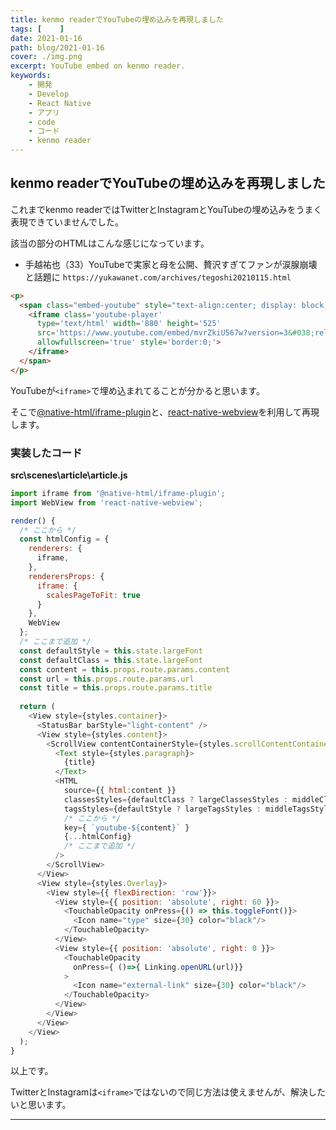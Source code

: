 ```yaml
---
title: kenmo readerでYouTubeの埋め込みを再現しました
tags: [    ]
date: 2021-01-16
path: blog/2021-01-16
cover: ./img.png
excerpt: YouTube embed on kenmo reader.
keywords:
    - 開発
    - Develop
    - React Native
    - アプリ
    - code
    - コード
    - kenmo reader
---
```


## kenmo readerでYouTubeの埋め込みを再現しました

これまでkenmo readerではTwitterとInstagramとYouTubeの埋め込みをうまく表現できていませんでした。

該当の部分のHTMLはこんな感じになっています。

- 手越祐也（33）YouTubeで実家と母を公開、贅沢すぎてファンが涙腺崩壊と話題に `https://yukawanet.com/archives/tegoshi20210115.html`

```html
<p>
  <span class="embed-youtube" style="text-align:center; display: block;">
    <iframe class='youtube-player'
      type='text/html' width='880' height='525'
      src='https://www.youtube.com/embed/mvrZkiU567w?version=3&#038;rel=1&#038;fs=1&#038;autohide=2&#038;showsearch=0&#038;showinfo=1&#038;iv_load_policy=1&#038;wmode=transparent'
      allowfullscreen='true' style='border:0;'>
    </iframe>
  </span>
</p>
```

YouTubeが`<iframe>`で埋め込まれてることが分かると思います。

そこで[@native-html/iframe-plugin](https://www.npmjs.com/package/@native-html/iframe-plugin)と、[react-native-webview](https://github.com/react-native-webview/react-native-webview)を利用して再現します。

### 実装したコード

**src\scenes\article\article.js**

```javascript
import iframe from '@native-html/iframe-plugin';
import WebView from 'react-native-webview';
```

```javascript
render() {
  /* ここから */
  const htmlConfig = {
    renderers: {
      iframe,
    },
    renderersProps: {
      iframe: {
        scalesPageToFit: true
      }
    },
    WebView
  };
  /* ここまで追加 */
  const defaultStyle = this.state.largeFont
  const defaultClass = this.state.largeFont
  const content = this.props.route.params.content
  const url = this.props.route.params.url
  const title = this.props.route.params.title
  
  return (
    <View style={styles.container}>
      <StatusBar barStyle="light-content" />
      <View style={styles.content}>
        <ScrollView contentContainerStyle={styles.scrollContentContainer}>
          <Text style={styles.paragraph}>
            {title}
          </Text>
          <HTML
            source={{ html:content }}
            classesStyles={defaultClass ? largeClassesStyles : middleClassesStyles}
            tagsStyles={defaultStyle ? largeTagsStyles : middleTagsStyles}
            /* ここから */
            key={ `youtube-${content}` }
            {...htmlConfig}
            /* ここまで追加 */
          />
        </ScrollView>
      </View>
      <View style={styles.Overlay}>
        <View style={{ flexDirection: 'row'}}>
          <View style={{ position: 'absolute', right: 60 }}>
            <TouchableOpacity onPress={() => this.toggleFont()}> 
              <Icon name="type" size={30} color="black"/>
            </TouchableOpacity>
          </View>
          <View style={{ position: 'absolute', right: 0 }}>
            <TouchableOpacity 
              onPress={ ()=>{ Linking.openURL(url)}}
            >
              <Icon name="external-link" size={30} color="black"/>
            </TouchableOpacity>
          </View>
        </View>
      </View>
    </View>
  );
}
```

以上です。

TwitterとInstagramは`<iframe>`ではないので同じ方法は使えませんが、解決したいと思います。

---